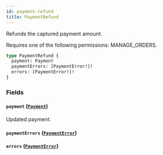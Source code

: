 ```yaml
---
id: payment-refund
title: PaymentRefund
---
```



Refunds the captured payment amount. 

Requires one of the following permissions: MANAGE_ORDERS.

```graphql
type PaymentRefund {
  payment: Payment
  paymentErrors: [PaymentError!]!
  errors: [PaymentError!]!
}
```


### Fields

#### `payment` ([`Payment`](../../../developer/api-reference/objects/payment))

Updated payment.


#### `paymentErrors` ([`PaymentError`](../../../developer/api-reference/objects/payment-error))




#### `errors` ([`PaymentError`](../../../developer/api-reference/objects/payment-error))






